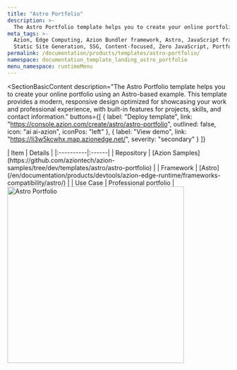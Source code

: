 ```yaml
---
title: "Astro Portfolio"
description: >-
  The Astro Portfolio template helps you to create your online portfolio using an Astro-based example.
meta_tags: >-
  Azion, Edge Computing, Azion Bundler framework, Astro, JavaScript frameworks,
  Static Site Generation, SSG, Content-focused, Zero JavaScript, Portfolio
permalink: /documentation/products/templates/astro-portfolio/
namespace: documentation_template_landing_astro_portfolio
menu_namespace: runtimeMenu
---
```



<SectionBasicContent
  description="The Astro Portfolio template helps you to create your online portfolio using an Astro-based example. This template provides a modern, responsive design optimized for showcasing your work and professional experience, with built-in features for projects, skills, and contact information."
  buttons={[
    { label: "Deploy template", link: "https://console.azion.com/create/astro/astro-portfolio", outlined: false, icon: "ai ai-azion", iconPos: "left" },
    { label: "View demo", link: "https://li3w5kcwhx.map.azionedge.net/", severity: "secondary" }
  ]}
>
  <Fragment slot="content">
    <div style="flex: 1; min-width: 300px;">
      | Item | Details |
      |:----------|:------|
      | Repository | [Azion Samples](https://github.com/aziontech/azion-samples/tree/dev/templates/astro/astro-portfolio) |
      | Framework | [Astro](/en/documentation/products/devtools/azion-edge-runtime/frameworks-compatibility/astro/) |
      | Use Case | Professional portfolio |
    </div>
    <div style="display: flex; justify-content: center; align-items: center; flex: 1;">
      <img src="/assets/docs/images/uploads/template-showcase/astro/astro-portfolio.png" width="400" alt="Astro Portfolio" style="min-width: 100%; max-width: 100%; height: auto;" />
    </div>
  </Fragment>
</SectionBasicContent>
